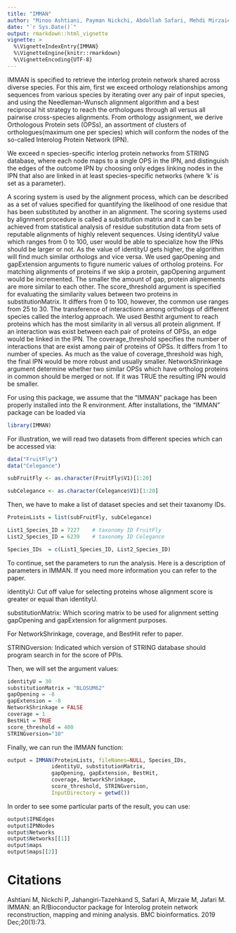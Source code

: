 ```yaml
---
title: "IMMAN"
author: "Minoo Ashtiani, Payman Nickchi, Abdollah Safari, Mehdi Mirzaie, Mohieddin Jafari"
date: "`r Sys.Date()`"
output: rmarkdown::html_vignette
vignette: >
  %\VignetteIndexEntry{IMMAN}
  %\VignetteEngine{knitr::rmarkdown}
  %\VignetteEncoding{UTF-8}
---
```


IMMAN is specified to retrieve the interlog protein network shared across diverse species. For this aim, first we exceed orthology relationships among sequences from various species by iterating over any pair of input species, and using the Needleman-Wunsch alignment algorithm and a best reciprocal hit strategy to reach the orthologues through all versus all pairwise cross-species alignments. From orthology assignment, we derive Orthologous Protein sets (OPSs), an assortment of clusters of orthologues(maximum one per species) which will conform the nodes of the so-called Interolog Protein Network (IPN).

We exceed n species-specific interlog protein networks from STRING database, where each node maps to a single OPS in the IPN, and distinguish the edges of the outcome IPN by choosing only edges linking nodes in the IPN that also are linked in at least species-specific networks (where 'k' is set as a parameter).

A scoring system is used by the alignment process, which can be described as a set of values specified for quantifying the likelihood of one residue that has been substituted by another in an alignment. The scoring systems used by alignment procedure is called a substitution matrix and it can be achieved from statistical analysis of residue substitution data from sets of reputable alignments of highly relevent sequences. Using identityU value which ranges from 0 to 100, user would be able to specialize how the IPNs should be larger or not. As the value of identityU gets higher, the algorithm will find much similar orthologs and vice versa. We used gapOpening and gapExtension arguments to figure numeric values of ortholog proteins. For matching alignments of proteins if we skip a protein, gapOpening argument would be incremented. The smaller the amount of gap, protein alignements are more similar to each other. The score_threshold argument is specified for evaluating the similarity values between two proteins in substitutionMatrix. It differs from 0 to 100, however, the common use ranges from 25 to 30. The transference of interactionn among orthologs of different species called the interlog approach. We used Besthit argument to reach proteins which has the most similarity in all versus all protein alignment. If an interaction was exist between each pair of proteins of OPSs, an edge would be linked in the IPN. The coverage_threshold specifies the number of interactions that are exist among pair of proteins of OPSs. It differs from 1 to number of species. As much as the value of coverage_threshold was high, the final IPN would be more robust and usually smaller. NetworkShrinkage argument determine whether two similar OPSs which have ortholog proteins in common should be merged or not. If it was TRUE the resulting IPN would be smaller.

For using this package, we assume that the "IMMAN" package has been properly installed into the R environment. After installations, the "IMMAN" package can be loaded via

```r

library(IMMAN)

```

For illustration, we will read two datasets from different species which can be accessed via:

```r

data("FruitFly")
data("Celegance")

subFruitFly <- as.character(FruitFly$V1)[1:20]

subCelegance <- as.character(Celegance$V1)[1:20]

```

Then, we have to make a list of dataset species and set their taxanomy IDs. 

```r

ProteinLists = list(subFruitFly, subCelegance)

List1_Species_ID = 7227    # taxonomy ID FruitFly
List2_Species_ID = 6239    # taxonomy ID Celegance

Species_IDs  = c(List1_Species_ID, List2_Species_ID)

```

To continue, set the parameters to run the analysis. Here is a description of parameters in IMMAN. If you need more information you can refer to the paper. 

identityU: Cut off value for selecting proteins whose alignment score is greater or equal than identityU.

substitutionMatrix: Which scoring matrix to be used for alignment setting gapOpening and gapExtension for alignment purposes.

For NetworkShrinkage, coverage, and BestHit refer to paper.

STRINGversion: Indicated which version of STRING database should program search in for the score of PPIs.

Then, we will set the argument values:

```r

identityU = 30
substitutionMatrix = "BLOSUM62"
gapOpening = -8
gapExtension = -8
NetworkShrinkage = FALSE
coverage = 1
BestHit = TRUE
score_threshold = 400
STRINGversion="10"

```

Finally, we can run the IMMAN function:

```r

output = IMMAN(ProteinLists, fileNames=NULL, Species_IDs,
              identityU, substitutionMatrix,
              gapOpening, gapExtension, BestHit,
              coverage, NetworkShrinkage,
              score_threshold, STRINGversion,
              InputDirectory = getwd())

```

In order to see some particular parts of the result, you can use:

```r
output$IPNEdges
output$IPNNodes
output$Networks
output$Networks[[1]]
output$maps
output$maps[[2]]
```

# Citations

Ashtiani M, Nickchi P, Jahangiri-Tazehkand S, Safari A, Mirzaie M, Jafari M. IMMAN: an R/Bioconductor package for Interolog protein network reconstruction, mapping and mining analysis. BMC bioinformatics. 2019 Dec;20(1):73.
